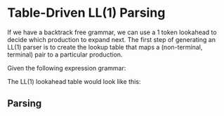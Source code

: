 
# Table-Driven LL(1) Parsing

If we have a backtrack free grammar, we can use a 1 token lookahead
to decide which production to expand next. The first step of generating
an LL(1) parser is to create the lookup table that maps a (non-terminal, terminal)
pair to a particular production.

Given the following expression grammar:

<GrammarTable grammar={expressionSpec} />

The LL(1) lookahead table would look like this:

<LL1TableUI start="Goal" grammarSpec={expressionSpec} />

## Parsing

<GrammarTable grammar={numbersSpec} />
<LL1TableUI start="Goal" grammarSpec={numbersSpec} />
